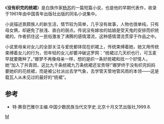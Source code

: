 《'''没有织完的统裙'''》是白族作家[[杨苏|杨苏]]的一篇短篇小说，也是他的早期代表作，收录于1961年由中国青年出版社出版的同名小说集中。

小说描述景颇族人的新生活，情节较为简单，几乎没有故事，人物也很单纯，只有母女俩，却避免了肤浅、直白的弱点。传说没有嫁妆的姑娘是受天鬼的安排而织统裙的。作者抓住这一民俗激发了沸腾的感情潜流，这种感情潜流贯穿于作品之中。

小说里母亲对女儿的全部关注与爱抚都体现在织裙上，传统束缚着她，她又用传统束缚着女儿的行为，但年轻的女儿却要冲破这罗网：“统裙过几天织也行，可玉麦早就要撒种了。”娜梦不再像母亲一样，想的是织一条好统裙和找一个好情人，她“加入了共青团，这比九千条统裙九万条统裙还宝贵呀!”娜梦终于没有织完妈妈要她织的花统裙，而是被公社派出去学气象，去学管天管地管风雨的本领——这是载瓦人从未见过的最好的“统裙”。

==参考==
*特·赛音巴雅尔主编.中国少数民族当代文学史.北京十月文艺出版社,1999.8.

[[Category:白族文学|M]]
